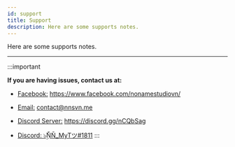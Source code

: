 ```yaml
---
id: support
title: Support
description: Here are some supports notes.
---
```


Here are some supports notes.

---

:::important

**If you are having issues, contact us at:**  

- [Facebook:](https://www.facebook.com/nonamestudiovn/) https://www.facebook.com/nonamestudiovn/

- [Email:](mailto:contact@nnsvn.me) contact@nnsvn.me

- [Discord Server:](https://discord.gg/nCQbSag) https://discord.gg/nCQbSag
- [Discord: ๖ۣۜŇŇ_MyTツ#1811](https://discordapp.com/users/382856633652477952)
:::